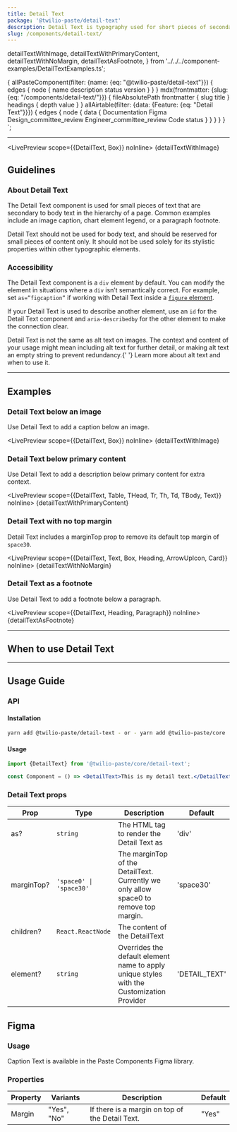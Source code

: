 ```yaml
---
title: Detail Text
package: '@twilio-paste/detail-text'
description: Detail Text is typography used for short pieces of secondary text content.
slug: /components/detail-text/
---
```



  detailTextWithImage,
  detailTextWithPrimaryContent,
  detailTextWithNoMargin,
  detailTextAsFootnote,
} from '../../../component-examples/DetailTextExamples.ts';

  {
    allPasteComponent(filter: {name: {eq: "@twilio-paste/detail-text"}}) {
      edges {
        node {
          name
          description
          status
          version
        }
      }
    }
    mdx(frontmatter: {slug: {eq: "/components/detail-text/"}}) {
      fileAbsolutePath
      frontmatter {
        slug
        title
      }
      headings {
        depth
        value
      }
    }
    allAirtable(filter: {data: {Feature: {eq: "Detail Text"}}}) {
      edges {
        node {
          data {
            Documentation
            Figma
            Design_committee_review
            Engineer_committee_review
            Code
            status
          }
        }
      }
    }
  }
`;

<NormalizedComponentHeader
  categoryRoute={SidebarCategoryRoutes.COMPONENTS}
  githubUrl="https://github.com/twilio-labs/paste/tree/main/packages/paste-core/components/detail-text"
  storybookUrl="/?path=/story/components-detail-text"
  data={props.data}
/>

---

<contentwrapper>

<PageAside data={props.data.mdx} />

<content>

<LivePreview scope={{DetailText, Box}} noInline>
  {detailTextWithImage}
</LivePreview>

## Guidelines

### About Detail Text

The Detail Text component is used for small pieces of text that are secondary to body text in the hierarchy of a page. Common examples include an image caption, chart element legend, or a paragraph footnote.

Detail Text should not be used for body text, and should be reserved for small pieces of content only. It should not be used solely for its stylistic properties within other typographic elements.

### Accessibility

The Detail Text component is a `div` element by default. You can modify the element in situations where a `div` isn’t semantically correct. For example, set `as=”figcaption”` if working with Detail Text inside a [`figure` element](https://developer.mozilla.org/en-US/docs/Web/HTML/Element/figure).

If your Detail Text is used to describe another element, use an `id` for the Detail Text component and `aria-describedby` for the other element to make the connection clear.

<Callout variant="neutral">
  <CalloutText>
    Detail Text is not the same as alt text on images. The context and content of your usage might mean including alt
    text for further detail, or making alt text an empty string to prevent redundancy.{' '}
    <Anchor href="https://www.w3.org/WAI/tutorials/images/decision-tree/" showExternal>
      Learn more about alt text and when to use it.
    </Anchor>
  </CalloutText>
</Callout>

<Box paddingBottom="space70" />

---

## Examples

### Detail Text below an image

Use Detail Text to add a caption below an image.

<LivePreview scope={{DetailText, Box}} noInline>
  {detailTextWithImage}
</LivePreview>

### Detail Text below primary content

Use Detail Text to add a description below primary content for extra context.

<LivePreview scope={{DetailText, Table, THead, Tr, Th, Td, TBody, Text}} noInline>
  {detailTextWithPrimaryContent}
</LivePreview>

### Detail Text with no top margin

Detail Text includes a marginTop prop to remove its default top margin of `space30`.

<LivePreview scope={{DetailText, Text, Box, Heading, ArrowUpIcon, Card}} noInline>
  {detailTextWithNoMargin}
</LivePreview>

### Detail Text as a footnote

Use Detail Text to add a footnote below a paragraph.

<LivePreview scope={{DetailText, Heading, Paragraph}} noInline>
  {detailTextAsFootnote}
</LivePreview>

---

## When to use Detail Text

<DoDont>
  <Do
    title="Do"
    body="Use Detail Text for small pieces of text that are not the main content of the UI, like graph legends and image captions"
  />
  <Dont title="Don't" body="Don’t use Detail Text for body content. Consider using Paragraph instead." />
</DoDont>

<DoDont>
  <Do title="Do" body="Use Detail Text semantically" />
  <Dont
    title="Don't"
    body="Don’t use Detail Text for stylistic purposes within other typography. Consider using the Text primitive instead."
  />
</DoDont>

---

## Usage Guide

### API

#### Installation

```bash
yarn add @twilio-paste/detail-text - or - yarn add @twilio-paste/core
```

#### Usage

```jsx
import {DetailText} from '@twilio-paste/core/detail-text';

const Component = () => <DetailText>This is my detail text.</DetailText>;
```

### Detail Text props

| Prop       | Type                    | Description                                                                               | Default       |
| ---------- | ----------------------- | ----------------------------------------------------------------------------------------- | ------------- |
| as?        | `string`                | The HTML tag to render the Detail Text as                                                 | 'div'         |
| marginTop? | `'space0' \| 'space30'` | The marginTop of the DetailText. Currently we only allow space0 to remove top margin.     | 'space30'     |
| children?  | `React.ReactNode`       | The content of the DetailText                                                             |               |
| element?   | `string`                | Overrides the default element name to apply unique styles with the Customization Provider | 'DETAIL_TEXT' |

## Figma

### Usage

Caption Text is available in the Paste Components Figma library.

### Properties

| Property | Variants    | Description                                     | Default |
| -------- | ----------- | ----------------------------------------------- | ------- |
| Margin   | "Yes", "No" | If there is a margin on top of the Detail Text. | "Yes"   |

<ChangelogRevealer>
  <Changelog />
</ChangelogRevealer>

</content>

</contentwrapper>
